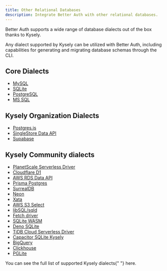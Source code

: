 ```yaml
---
title: Other Relational Databases
description: Integrate Better Auth with other relational databases.
---
```


Better Auth supports a wide range of database dialects out of the box thanks to <Link href="https://kysely.dev/">Kysely</Link>.

Any dialect supported by Kysely can be utilized with Better Auth, including capabilities for generating and migrating database schemas through the <Link href="/docs/concepts/cli">CLI</Link>.

## Core Dialects

- [MySQL](/docs/adapters/mysql)
- [SQLite](/docs/adapters/sqlite)
- [PostgreSQL](/docs/adapters/postgresql)
- [MS SQL](/docs/adapters/mssql)

## Kysely Organization Dialects

- [Postgres.js](https://github.com/kysely-org/kysely-postgres-js)
- [SingleStore Data API](https://github.com/kysely-org/kysely-singlestore)
- [Supabase](https://github.com/kysely-org/kysely-supabase)

## Kysely Community dialects

- [PlanetScale Serverless Driver](https://github.com/depot/kysely-planetscale)
- [Cloudflare D1](https://github.com/aidenwallis/kysely-d1)
- [AWS RDS Data API](https://github.com/serverless-stack/kysely-data-api)
- [Prisma Postgres](https://github.com/kysely-org/kysely-prisma-postgres)
- [SurrealDB](https://github.com/igalklebanov/kysely-surrealdb)
- [Neon](https://github.com/seveibar/kysely-neon)
- [Xata](https://github.com/xataio/client-ts/tree/main/packages/plugin-client-kysely)
- [AWS S3 Select](https://github.com/igalklebanov/kysely-s3-select)
- [libSQL/sqld](https://github.com/libsql/kysely-libsql)
- [Fetch driver](https://github.com/andersgee/kysely-fetch-driver)
- [SQLite WASM](https://github.com/DallasHoff/sqlocal)
- [Deno SQLite](https://gitlab.com/soapbox-pub/kysely-deno-sqlite)
- [TiDB Cloud Serverless Driver](https://github.com/tidbcloud/kysely)
- [Capacitor SQLite Kysely](https://github.com/DawidWetzler/capacitor-sqlite-kysely)
- [BigQuery](https://github.com/maktouch/kysely-bigquery)
- [Clickhouse](https://github.com/founderpathcom/kysely-clickhouse)
- [PGLite](https://github.com/czeidler/kysely-pglite-dialect)

<Callout>
  You can see the full list of supported Kysely dialects{" "}
  <Link href="https://kysely.dev/docs/dialects">here</Link>.
</Callout>
